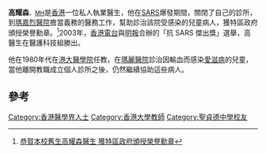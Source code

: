 '''高耀森'''<span style="font-size:smaller;">，[[榮譽勳章_(香港)|MH]]</span>是[[香港|香港]]一位私人執業醫生，他在[[SARS|SARS]]爆發期間，關閉了自己的診所，到[[瑪嘉烈醫院|瑪嘉烈醫院]]擔當義務的醫務工作，幫助診治該院受感染的兒童病人，獲特區政府頒授榮譽勳章。<ref>[http://www.sja.edu.hk/schoolnews/7.5/doctor.htm 恭賀本校舊生高耀森醫生 獲特區政府頒授榮譽勳章]{{dead link|date=2018年5月 |bot=InternetArchiveBot |fix-attempted=yes }}</ref>2003年，[[香港電台|香港電台]]與[[明報|明報]]合辦的「抗 SARS 傑出獎」選舉，高醫生在醫護科技組勝出。
 
他在1980年代在[[港大|港大]][[醫學院|醫學院]]任教，在[[瑪麗醫院|瑪麗醫院]]診治因輸血而感染[[愛滋病|愛滋病]]的兒童，當他離開教職成立個人診所之後，仍然繼續協助這些病人。

== 參考 ==
{{reflist}}

{{HK-bio-stub}}
[[Category:香港醫學界人士|Category:香港醫學界人士]]
[[Category:香港大學教師|Category:香港大學教師]]
[[Category:聖貞德中學校友|Category:聖貞德中學校友]]